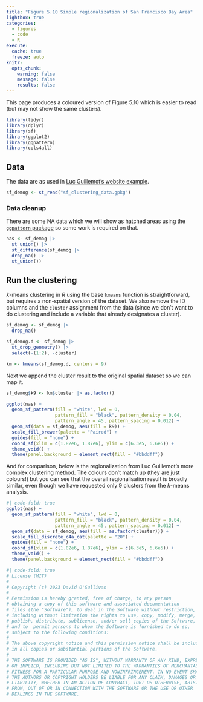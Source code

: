 ```yaml
---
title: "Figure 5.10 Simple regionalization of San Francisco Bay Area"
lightbox: true
categories: 
  - figures
  - code
  - R
execute: 
  cache: true
  freeze: auto
knitr:
  opts_chunk: 
    warning: false
    message: false
    results: false
---
```


This page produces a coloured version of Figure 5.10 which is easier to read (but may not show the same clusters).

```r
library(tidyr)
library(dplyr)
library(sf)
library(ggplot2)
library(ggpattern)
library(cols4all)
```

## Data
The data are as used in [Luc Guillemot's website example](http://lucguillemot.github.io/bayareageodemo/).

```r
sf_demog <- st_read("sf_clustering_data.gpkg")
```

### Data cleanup
There are some NA data which we will show as hatched areas using the [`ggpattern` package](https://github.com/trevorld/ggpattern) so some work is required on that.

```r
nas <- sf_demog |>
  st_union() |>
  st_difference(sf_demog |> 
  drop_na() |> 
  st_union())
```

## Run the clustering
_k_-means clustering in _R_ using the base `kmeans` function is straightforward, but requires a non-spatial version of the dataset. We also remove the ID columns and the `cluster` assignment from the data (since we don't want to do clustering and include a variable that already designates a cluster).

```r
sf_demog <- sf_demog |>
  drop_na()

sf_demog.d <- sf_demog |>
  st_drop_geometry() |>
  select(-(1:2), -cluster)

km <- kmeans(sf_demog.d, centers = 9)
```

Next we append the cluster result to the original spatial dataset so we can map it.

```r
sf_demog$k9 <- km$cluster |> as.factor()

ggplot(nas) + 
  geom_sf_pattern(fill = "white", lwd = 0, 
                  pattern_fill = "black", pattern_density = 0.04, 
                  pattern_angle = 45, pattern_spacing = 0.012) + 
  geom_sf(data = sf_demog, aes(fill = k9)) +
  scale_fill_brewer(palette = "Paired") +
  guides(fill = "none") +
  coord_sf(xlim = c(1.82e6, 1.87e6), ylim = c(6.3e5, 6.6e5)) +
  theme_void() +
  theme(panel.background = element_rect(fill = "#bbddff"))
```

And for comparison, below is the regionalization from Luc Guillemot's more complex clustering method. The colours don't match up (they are just colours!) but you can see that the overall regionalisation result is broadly similar, even though we have requested only 9 clusters from the _k_-means analysis.

```r
#| code-fold: true
ggplot(nas) + 
  geom_sf_pattern(fill = "white", lwd = 0, 
                  pattern_fill = "black", pattern_density = 0.04, 
                  pattern_angle = 45, pattern_spacing = 0.012) + 
  geom_sf(data = sf_demog, aes(fill = as.factor(cluster))) +
  scale_fill_discrete_c4a_cat(palette = "20") +
  guides(fill = "none") +
  coord_sf(xlim = c(1.82e6, 1.87e6), ylim = c(6.3e5, 6.6e5)) +
  theme_void() +
  theme(panel.background = element_rect(fill = "#bbddff"))
```

```r
#| code-fold: true
# License (MIT)
#
# Copyright (c) 2023 David O'Sullivan
#
# Permission is hereby granted, free of charge, to any person
# obtaining a copy of this software and associated documentation
# files (the "Software"), to deal in the Software without restriction,
# including without limitation the rights to use, copy, modify, merge,
# publish, distribute, sublicense, and/or sell copies of the Software,
# and to  permit persons to whom the Software is furnished to do so,
# subject to the following conditions:
#
# The above copyright notice and this permission notice shall be included
# in all copies or substantial portions of the Software.
#
# THE SOFTWARE IS PROVIDED "AS IS", WITHOUT WARRANTY OF ANY KIND, EXPRESS
# OR IMPLIED, INCLUDING BUT NOT LIMITED TO THE WARRANTIES OF MERCHANTABILITY,
# FITNESS FOR A PARTICULAR PURPOSE AND NONINFRINGEMENT. IN NO EVENT SHALL
# THE AUTHORS OR COPYRIGHT HOLDERS BE LIABLE FOR ANY CLAIM, DAMAGES OR OTHER
# LIABILITY, WHETHER IN AN ACTION OF CONTRACT, TORT OR OTHERWISE, ARISING
# FROM, OUT OF OR IN CONNECTION WITH THE SOFTWARE OR THE USE OR OTHER
# DEALINGS IN THE SOFTWARE.
```
